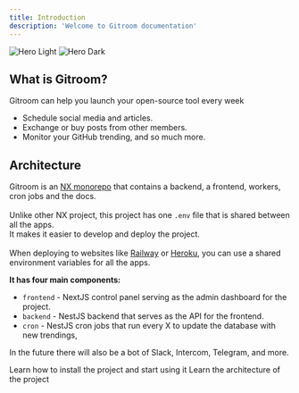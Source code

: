 ```yaml
---
title: Introduction
description: 'Welcome to Gitroom documentation'
---
```


<div className="w-full flex justify-center rounded-full">
    <img
      className="block dark:hidden"
      src="/logo/light.png"
      alt="Hero Light"
    />
    <img
      className="hidden dark:block"
      src="/logo/dark.png"
      alt="Hero Dark"
    />
</div>

## What is Gitroom?

Gitroom can help you launch your open-source tool every week<br />
<ul>
    <li>Schedule social media and articles.</li>
    <li>Exchange or buy posts from other members.</li>
    <li>Monitor your GitHub trending, and so much more.</li>
</ul>

## Architecture
Gitroom is an [NX monorepo](https://nx.dev) that contains a backend, a frontend, workers, cron jobs and the docs.<br /><br />
Unlike other NX project, this project has one `.env` file that is shared between all the apps.<br />
It makes it easier to develop and deploy the project.<br /><br />
When deploying to websites like [Railway](https://railway.app) or [Heroku](https://heroku.com), you can use a shared environment variables for all the apps.<br />

**It has four main components:**
- `frontend` - NextJS control panel serving as the admin dashboard for the project.
- `backend` - NestJS backend that serves as the API for the frontend.
- `cron` - NestJS cron jobs that run every X to update the database with new trendings,

In the future there will also be a bot of Slack, Intercom, Telegram, and more.

<CardGroup cols={2}>
  <Card
    title="Quick start"
    icon="pen-to-square"
    href="/quickstart"
  >
    Learn how to install the project and start using it
  </Card>
  <Card
    title="How it works"
    icon="screwdriver-wrench"
    href="/howitworks"
  >
    Learn the architecture of the project
  </Card>
</CardGroup>

